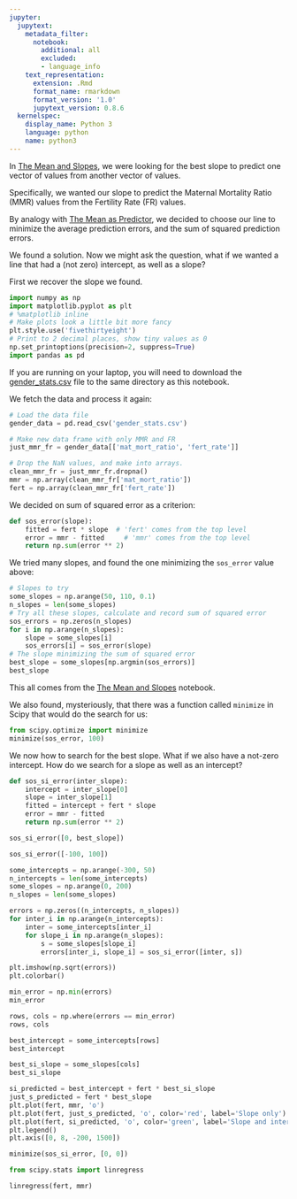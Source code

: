 ```yaml
---
jupyter:
  jupytext:
    metadata_filter:
      notebook:
        additional: all
        excluded:
        - language_info
    text_representation:
      extension: .Rmd
      format_name: rmarkdown
      format_version: '1.0'
      jupytext_version: 0.8.6
  kernelspec:
    display_name: Python 3
    language: python
    name: python3
---
```


In [The Mean and Slopes](mean_and_slopes), we were looking for the best slope
to predict one vector of values from another vector of values.

Specifically, we wanted our slope to predict the Maternal Mortality Ratio (MMR) values from the Fertility Rate (FR) values.

By analogy with [The Mean as Predictor](mean_meaning), we decided to choose our line to minimize the average prediction errors, and the sum of squared prediction errors.

We found a solution.  Now we might ask the question, what if we wanted a line that had a (not zero) intercept, as well as a slope?

First we recover the slope we found.

```python
import numpy as np
import matplotlib.pyplot as plt
# %matplotlib inline
# Make plots look a little bit more fancy
plt.style.use('fivethirtyeight')
# Print to 2 decimal places, show tiny values as 0
np.set_printoptions(precision=2, suppress=True)
import pandas as pd
```

If you are running on your laptop, you will need to download the
[gender_stats.csv]({{ site.baseurl }}/data/gender_stats.csv) file to the same
directory as this notebook.

We fetch the data and process it again:

```python
# Load the data file
gender_data = pd.read_csv('gender_stats.csv')

# Make new data frame with only MMR and FR
just_mmr_fr = gender_data[['mat_mort_ratio', 'fert_rate']]

# Drop the NaN values, and make into arrays.
clean_mmr_fr = just_mmr_fr.dropna()
mmr = np.array(clean_mmr_fr['mat_mort_ratio'])
fert = np.array(clean_mmr_fr['fert_rate'])
```

We decided on sum of squared error as a criterion:

```python
def sos_error(slope):
    fitted = fert * slope  # 'fert' comes from the top level
    error = mmr - fitted     # 'mmr' comes from the top level
    return np.sum(error ** 2)
```

We tried many slopes, and found the one minimizing the `sos_error` value
above:

```python
# Slopes to try
some_slopes = np.arange(50, 110, 0.1)
n_slopes = len(some_slopes)
# Try all these slopes, calculate and record sum of squared error
sos_errors = np.zeros(n_slopes)
for i in np.arange(n_slopes):
    slope = some_slopes[i]
    sos_errors[i] = sos_error(slope)
# The slope minimizing the sum of squared error
best_slope = some_slopes[np.argmin(sos_errors)]
best_slope
```

This all comes from the [The Mean and Slopes](mean_and_slopes) notebook.

We also found, mysteriously, that there was a function called `minimize` in
Scipy that would do the search for us:

```python
from scipy.optimize import minimize
minimize(sos_error, 100)
```

We now how to search for the best slope.  What if we also have a not-zero intercept.  How do we search for a slope as well as an intercept?

```python
def sos_si_error(inter_slope):
    intercept = inter_slope[0]
    slope = inter_slope[1]
    fitted = intercept + fert * slope
    error = mmr - fitted
    return np.sum(error ** 2)
```

```python
sos_si_error([0, best_slope])
```

```python
sos_si_error([-100, 100])
```

```python
some_intercepts = np.arange(-300, 50)
n_intercepts = len(some_intercepts)
some_slopes = np.arange(0, 200)
n_slopes = len(some_slopes)
```

```python
errors = np.zeros((n_intercepts, n_slopes))
for inter_i in np.arange(n_intercepts):
    inter = some_intercepts[inter_i]
    for slope_i in np.arange(n_slopes):
        s = some_slopes[slope_i]
        errors[inter_i, slope_i] = sos_si_error([inter, s])
```

```python
plt.imshow(np.sqrt(errors))
plt.colorbar()
```

```python
min_error = np.min(errors)
min_error
```

```python
rows, cols = np.where(errors == min_error)
rows, cols
```

```python
best_intercept = some_intercepts[rows]
best_intercept
```

```python
best_si_slope = some_slopes[cols]
best_si_slope
```

```python
si_predicted = best_intercept + fert * best_si_slope
just_s_predicted = fert * best_slope
plt.plot(fert, mmr, 'o')
plt.plot(fert, just_s_predicted, 'o', color='red', label='Slope only')
plt.plot(fert, si_predicted, 'o', color='green', label='Slope and intercept')
plt.legend()
plt.axis([0, 8, -200, 1500])
```

```python
minimize(sos_si_error, [0, 0])
```

```python
from scipy.stats import linregress
```

```python
linregress(fert, mmr)
```
